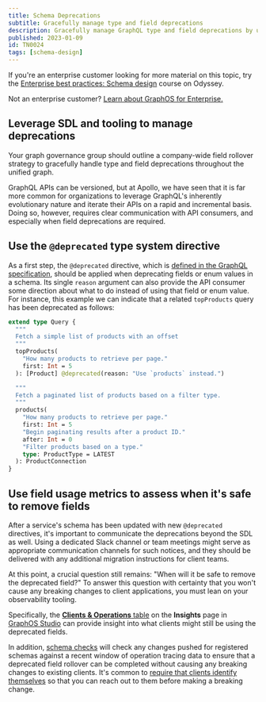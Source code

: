 ```yaml
---
title: Schema Deprecations
subtitle: Gracefully manage type and field deprecations
description: Gracefully manage GraphQL type and field deprecations by using field metrics and the @deprecated type system directive.
published: 2023-01-09
id: TN0024
tags: [schema-design]
---
```


<SummitCallout
  topic="schema design"
  workshopName="Schema design excellence"
  URL="https://reg.summit.graphql.com/flow/apollo/summit24/AttendeePortal/page/catalog/session/1712947470535001L9a9"
/>

<Tip>

If you're an enterprise customer looking for more material on this topic, try the [Enterprise best practices: Schema design](https://www.apollographql.com/tutorials/schema-design-best-practices) course on Odyssey.

Not an enterprise customer? [Learn about GraphOS for Enterprise.](/graphos/enterprise)

</Tip>

## Leverage SDL and tooling to manage deprecations

Your graph governance group should outline a company-wide field rollover strategy to gracefully handle type and field deprecations throughout the unified graph.

GraphQL APIs can be versioned, but at Apollo, we have seen that it is far more common for organizations to leverage GraphQL's inherently evolutionary nature and iterate their APIs on a rapid and incremental basis. Doing so, however, requires clear communication with API consumers, and especially when field deprecations are required.

## Use the `@deprecated` type system directive

As a first step, the `@deprecated` directive, which is [defined in the GraphQL specification](https://spec.graphql.org/October2021/#sec--deprecated), should be applied when deprecating fields or enum values in a schema. Its single `reason` argument can also provide the API consumer some direction about what to do instead of using that field or enum value. For instance, this example we can indicate that a related `topProducts` query has been deprecated as follows:

```graphql
extend type Query {
  """
  Fetch a simple list of products with an offset
  """
  topProducts(
    "How many products to retrieve per page."
    first: Int = 5
  ): [Product] @deprecated(reason: "Use `products` instead.")

  """
  Fetch a paginated list of products based on a filter type.
  """
  products(
    "How many products to retrieve per page."
    first: Int = 5
    "Begin paginating results after a product ID."
    after: Int = 0
    "Filter products based on a type."
    type: ProductType = LATEST
  ): ProductConnection
}
```

## Use field usage metrics to assess when it's safe to remove fields

After a service's schema has been updated with new `@deprecated` directives, it's important to communicate the deprecations beyond the SDL as well. Using a dedicated Slack channel or team meetings might serve as appropriate communication channels for such notices, and they should be delivered with any additional migration instructions for client teams.

At this point, a crucial question still remains: "When will it be safe to remove the deprecated field?" To answer this question with certainty that you won't cause any breaking changes to client applications, you must lean on your observability tooling.

Specifically, the [**Clients & Operations** table](/graphos/metrics/field-usage#field-details) on the **Insights** page in [GraphOS Studio](/graphos/) can provide insight into what clients might still be using the deprecated fields.

In addition, [schema checks](/graphos/delivery/schema-checks) will check any changes pushed for registered schemas against a recent window of operation tracing data to ensure that a deprecated field rollover can be completed without causing any breaking changes to existing clients. It's common to [require that clients identify themselves](/technotes/TN0001-client-id-enforcement) so that you can reach out to them before making a breaking change.

